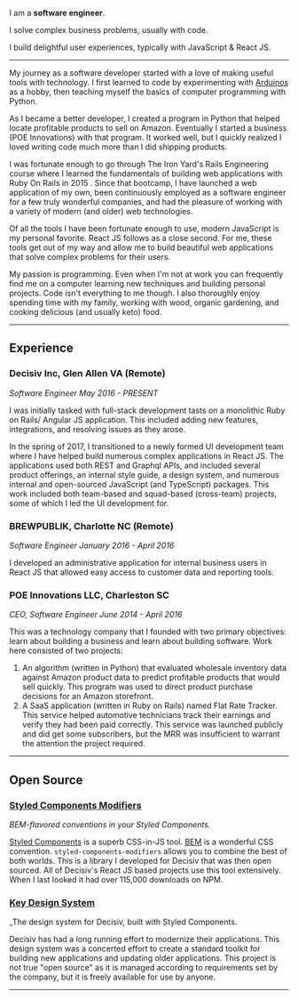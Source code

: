 I am a **software engineer**.

I solve complex business problems, usually with code.

I build delightful user experiences, typically with JavaScript & React JS.

---

My journey as a software developer started with a love of making useful tools
with technology. I first learned to code by experimenting with
[Arduinos](https://www.arduino.cc/) as a hobby, then teaching myself the basics
of computer programming with Python.

As I became a better developer, I created a program in Python that helped locate
profitable products to sell on Amazon. Eventually I started a business (POE
Innovations) with that program. It worked well, but I quickly realized I loved
writing code much more than I did shipping products.

I was fortunate enough to go through The Iron Yard's Rails Engineering course
where I learned the fundamentals of building web applications with Ruby On Rails
in 2015 . Since that bootcamp, I have launched a web application of my own, been
continuously employed as a software engineer for a few truly wonderful
companies, and had the pleasure of working with a variety of modern (and older)
web technologies.

Of all the tools I have been fortunate enough to use, modern JavaScript is my
personal favorite. React JS follows as a close second. For me, these tools get
out of my way and allow me to build beautiful web applications that solve
complex problems for their users.

My passion is programming. Even when I'm not at work you can frequently find me
on a computer learning new techniques and building personal projects. Code isn't
everything to me though. I also thoroughly enjoy spending time with my family,
working with wood, organic gardening, and cooking delicious (and usually keto)
food.

---

## Experience

### Decisiv Inc, Glen Allen VA (Remote)

_Software Engineer May 2016 - PRESENT_

I was initially tasked with full-stack development tasts on a monolithic Ruby on
Rails/ Angular JS application. This included adding new features, integrations,
and resolving issues as they arose.

In the spring of 2017, I transitioned to a newly formed UI development team
where I have helped build numerous complex applications in React JS. The
applications used both REST and Graphql APIs, and included several product
offerings, an internal style guide, a design system, and numerous internal and
open-sourced JavaScript (and TypeScript) packages. This work included both
team-based and squad-based (cross-team) projects, some of which I led the UI
development for.

### BREWPUBLIK, Charlotte NC (Remote)

_Software Engineer January 2016 - April 2016_

I developed an administrative application for internal business users in React
JS that allowed easy access to customer data and reporting tools.

### POE Innovations LLC, Charleston SC

_CEO, Software Engineer June 2014 - April 2016_

This was a technology company that I founded with two primary objectives: learn
about building a business and learn about building software. Work here consisted
of two projects:

1. An algorithm (written in Python) that evaluated wholesale inventory data
   against Amazon product data to predict profitable products that would sell
   quickly. This program was used to direct product purchase decisions for an
   Amazon storefront.
1. A SaaS application (written in Ruby on Rails) named Flat Rate Tracker. This
   service helped automotive technicians track their earnings and verify they
   had been paid correctly. This service was launched publicly and did get some
   subscribers, but the MRR was insufficient to warrant the attention the
   project required.

---

## Open Source

### [Styled Components Modifiers](https://www.npmjs.com/package/styled-components-modifiers)

_BEM-flavored conventions in your Styled Components._

[Styled Components](https://www.styled-components.com/) is a superb CSS-in-JS
tool. [BEM](http://getbem.com/) is a wonderful CSS convention.
`styled-components-modifiers` allows you to combine the best of both worlds.
This is a library I developed for Decisiv that was then open sourced. All of
Decisiv's React JS based projects use this tool extensively. When I last looked
it had over 115,000 downloads on NPM.

### [Key Design System](https://key-design-system.decisiv.com)

\_The design system for Decisiv, built with Styled Components.

Decisiv has had a long running effort to modernize their applications. This
design system was a concerted effort to create a standard toolkit for building
new applications and updating older applications. This project is not true "open
source" as it is managed according to requirements set by the company, but it is
freely available for use by anyone.

<!-- ### Digit <COMING SOON>

_An exploration in artificial intelligence._

Built as a research project while studying the authoritative book "Neural
Networks and Deep Learning". I built the underlying AI as a package that
implements a basic neural network from scratch (no library like Tensor Flow JS)
using functional programming techniques in JavaScript. The application allows a
user to draw a number, then attempts to guess what that number is. The model was
trained with MNIST images. -->

<!-- ---

## Personal Projects

_These are projects I built for my own benefit, but I am able to show you the
app or the source if I want to._ -->

<!-- ### KryptoHandler <COMING SOON>

_An AI powered cryptocurrency portfolio management service._

Built as a tool to both further my AI skillset and (hopefully) generate a
passive stream of income. This service is integrated with Coinbase Pro. It
actively evaluates probable profitability of select cryptocurrencies, and makes
trades it deems to be profitable. The intent of the service is to generate an
income off of a fixed amount of capital, with the goal being 20% return on a
monthly basis. -->

---
